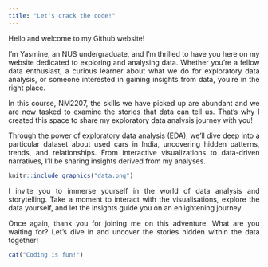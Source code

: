 ```yaml
---
title: "Let's crack the code!"
---
```

<div style="text-align: justify;">
Hello and welcome to my Github website!

I'm Yasmine, an NUS undergraduate, and I'm thrilled to have you here on my website dedicated to exploring and analysing data. Whether you're a fellow data enthusiast, a curious learner about what we do for exploratory data analysis, or someone interested in gaining insights from data, you're in the right place.

In this course, NM2207, the skills we have picked up are abundant and we are now tasked to examine the stories that data can tell us. That's why I created this space to share my exploratory data analysis journey with you!

Through the power of exploratory data analysis (EDA), we'll dive deep into a particular dataset about used cars in India, uncovering hidden patterns, trends, and relationships. From interactive visualizations to data-driven narratives, I'll be sharing insights derived from my analyses.
```r
knitr::include_graphics("data.png")
```

I invite you to immerse yourself in the world of data analysis and storytelling. Take a moment to interact with the visualisations, explore the data yourself, and let the insights guide you on an enlightening journey.

Once again, thank you for joining me on this adventure. What are you waiting for? Let's dive in and uncover the stories hidden within the data together! 
\div
```r
cat("Coding is fun!")
```
